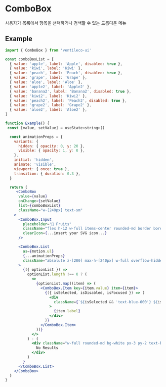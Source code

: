 
<Meta title="COMPONENTS/ComboBox" />

# ComboBox

사용자가 목록에서 항목을 선택하거나 검색할 수 있는 드롭다운 메뉴

## Example

```jsx
import { ComboBox } from 'ventileco-ui'

const comboBoxList = [
  { value: 'apple', label: 'Apple', disabled: true },
  { value: 'kiwi', label: 'Kiwi' },
  { value: 'peach', label: 'Peach', disabled: true },
  { value: 'grape', label: 'Grape' },
  { value: 'aloe', label: 'Aloe' },
  { value: 'apple2', label: 'Apple2' },
  { value: 'banana2', label: 'Banana2', disabled: true },
  { value: 'kiwi2', label: 'Kiwi2' },
  { value: 'peach2', label: 'Peach2', disabled: true },
  { value: 'grape2', label: 'Grape2' },
  { value: 'aloe2', label: 'Aloe2' },
]

function Example() {
 const [value, setValue] = useState<string>()

  const animationProps = {
    variants: {
      hidden: { opacity: 0, y: 20 },
      visible: { opacity: 1, y: 0 },
    },
    initial: 'hidden',
    animate: 'visible',
    viewport: { once: true },
    transition: { duration: 0.3 },
  }

  return (
     <ComboBox
      value={value}
      onChange={setValue}
      list={comboBoxList}
      className="w-[240px] text-sm"
    >
      <ComboBox.Input
        placeholder="🐝 Fruits"
        className="flex h-12 w-full items-center rounded-md border border-black px-3 focus-within:border-2"
        clearIcon={...insert your SVG icon...}
      />

      <ComboBox.List
        as={motion.ul}
        {...animationProps}
        className="absolute z-[200] max-h-[240px] w-full overflow-hidden overflow-y-scroll rounded-md border bg-white"
      >
        {({ optionList }) =>
          optionList.length !== 0 ? (
            <>
              {optionList.map((item) => (
                <ComboBox.Item key={item.value} item={item}>
                  {({ isSelected, isDisabled, isFocused }) => (
                    <div
                      className={`${isSelected && 'text-blue-600'} ${isDisabled && 'text-gray-300'} ${isFocused && 'bg-blue-100'} w-full px-3 py-2 hover:bg-gray-100`}
                    >
                      {item.label}
                    </div>
                  )}
                </ComboBox.Item>
              ))}
            </>
          ) : (
            <div className="w-full rounded-md bg-white px-3 py-2 text-black/50">
              No Results
            </div>
          )
        }
      </ComboBox.List>
    </ComboBox>
  )
}
```
